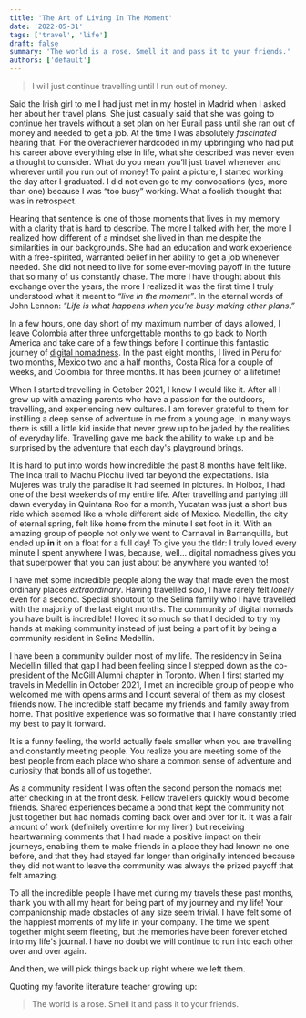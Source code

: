 ```yaml
---
title: 'The Art of Living In The Moment'
date: '2022-05-31'
tags: ['travel', 'life']
draft: false
summary: 'The world is a rose. Smell it and pass it to your friends.'
authors: ['default']
---
```

>I will just continue travelling until I run out of money.

Said the Irish girl to me I had just met in my hostel in Madrid  when I asked her about 
her travel plans. She just casually said that she was going to continue her 
travels without a set plan on her Eurail pass until she ran out of money 
and needed to get a job. At the time I was absolutely _fascinated_ hearing that. For the overachiever hardcoded in my 
upbringing who had put his career above everything else in life, 
what she described was never even a thought to consider. 
What do you mean you’ll just travel whenever and wherever 
until you run out of money! To paint a picture, I started working 
the day after I graduated. I did not even go to my convocations 
(yes, more than one) because I was “too busy” working. 
What a foolish thought that was in retrospect.

Hearing that sentence is one of those moments that lives in my memory 
with a clarity that is hard to describe. The more I talked with her, 
the more I realized how different of a mindset she lived in than me despite
the similarities in our backgrounds. She had an education and 
work experience with a free-spirited, 
warranted belief in her ability to get a job whenever needed. She did not
need to live for some ever-moving payoff in the future that so many of us constantly
chase. The more I have thought about this exchange over the years,
the more I realized it was the first time I truly understood what it
meant to _“live in the moment”_. In the eternal words of John Lennon:
_"Life is what happens when you’re busy making other plans.”_

In a few hours, one day short of my maximum number of days allowed, 
I leave Colombia after three unforgettable months to go back to North America 
and take care of a few things before I continue this fantastic journey of 
[digital nomadness](https://kaveh.page/digital_nomad/). 
In the past eight months, I lived in Peru for two months, 
Mexico two and a half months, Costa Rica for a couple 
of weeks, and Colombia for three months. It has been journey of a lifetime!

When I started travelling in October 2021, I knew I would like it. 
After all I grew up with amazing parents who have a passion for 
the outdoors, travelling, and experiencing new cultures. I am forever grateful to them for 
instilling a deep sense of adventure in me from a young age. 
In many ways there is still a little kid inside that never grew up to be jaded 
by the realities of everyday life. Travelling gave me back the 
ability to wake up and be surprised by the adventure that each day's playground brings. 

It is hard to put into words how incredible the past 8 months have felt like. 
The Inca trail to Machu Picchu lived far beyond the expectations. 
Isla Mujeres was truly the paradise it had seemed in pictures. 
In Holbox, I had one of the best weekends of my entire life. 
After travelling and partying till dawn everyday in Quintana Roo for a month, 
Yucatan was just a short bus ride which seemed like a whole different side of Mexico. 
Medellin, the city of eternal spring, felt like home from the minute I 
set foot in it. With an amazing group of people not only we went to Carnaval 
in Barranquilla, but ended up **in** it on a float for a full day! 
To give you the tldr: I truly loved every minute I spent anywhere I was, 
because, well... digital nomadness gives you that superpower that you 
can just about be anywhere you wanted to!

I have met some incredible people along the way that made even 
the most ordinary places _extraordinary_. Having travelled _solo_, 
I have rarely felt _lonely_ even for a second. 
Special shoutout to the Selina family who I have travelled with the majority 
of the last eight months. The community of digital nomads you have built 
is incredible! I loved it so much so that I decided to try my hands at 
making community instead of just being a part of it by being a community 
resident in Selina Medellin.

I have been a community builder most of my life. The residency in Selina 
Medellin filled that gap I had been feeling since I stepped down 
as the co-president of the McGill Alumni chapter in Toronto. 
When I first started my travels in Medellin in October 2021, 
I met an incredible group of people who welcomed me with opens arms 
and I count several of them as my closest friends now. The incredible staff became
my friends and family away from home. That positive experience was so 
formative that I have constantly tried my best to pay it forward. 

It is a funny feeling, the world actually feels smaller when you are 
travelling and constantly meeting people. You realize you are 
meeting some of the best people from each place who share a common sense of 
adventure and curiosity that bonds all of us together.

As a community resident I was often the second person the nomads 
met after checking in at the front desk. Fellow travellers quickly 
would become friends. Shared experiences became a bond that kept the 
community not just together but had nomads coming back over and over for it. 
It was a fair amount of work (definitely overtime for my liver!) 
but receiving heartwarming comments that I had made a positive 
impact on their journeys, enabling them to make friends in a place
they had known no one before, and that they had stayed far 
longer than originally intended because they did not want to leave 
the community was always the prized payoff that felt amazing.

To all the incredible people I have met during my travels these past months, 
thank you with all my heart for being part of my journey and my life! 
Your companionship made obstacles of any size seem trivial. 
I have felt some of the happiest moments of my life in your company. 
The time we spent together might seem fleeting, but the memories have
been forever etched into my life's journal. I have no doubt we 
will continue to run into each other over and over again. 

And then, we will pick things back up right where we left them.

Quoting my favorite literature teacher growing up:
>The world is a rose. Smell it and pass it to your friends.





